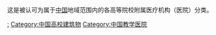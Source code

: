 这是被认可为属于[[中国|中国]]地域范围内的各高等院校附属医疗机构（医院）分类。

[[Category:中国医学院校|:]]
[[Category:中国高校建筑物|Category:中国高校建筑物]]
[[Category:中国教学医院|Category:中国教学医院]]